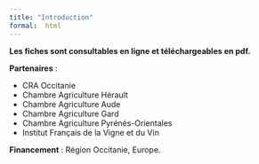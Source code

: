 ```yaml
---
title: "Introduction"
formal:  html
---
```


**Les fiches sont consultables en ligne et téléchargeables en pdf.**

**Partenaires** :

-   CRA Occitanie
-   Chambre Agriculture Hérault
-   Chambre Agriculture Aude
-   Chambre Agriculture Gard
-   Chambre Agriculture Pyrénés-Orientales
-   Institut Français de la Vigne et du Vin

**Financement** : Région Occitanie, Europe.
